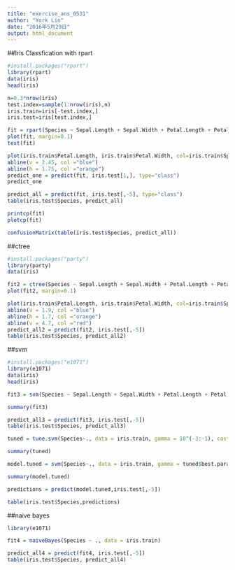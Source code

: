 ```yaml
---
title: "exercise_ans_0531"
author: "York Lin"
date: "2016年5月29日"
output: html_document
---
```


##Iris Classfication with rpart
```R
#install.packages("rpart")
library(rpart)
data(iris)
head(iris)

n=0.3*nrow(iris)
test.index=sample(1:nrow(iris),n)
iris.train=iris[-test.index,]
iris.test=iris[test.index,]

fit = rpart(Species ~ Sepal.Length + Sepal.Width + Petal.Length + Petal.Width, data = iris.train)
plot(fit, margin=0.1)
text(fit)

plot(iris.train$Petal.Length, iris.train$Petal.Width, col=iris.train$Species)
abline(v = 2.45, col ="blue")
abline(h = 1.75, col ="orange")
predict_one = predict(fit, iris.test[1,], type="class")
predict_one

predict_all = predict(fit, iris.test[,-5], type="class")
table(iris.test$Species, predict_all)

printcp(fit)
plotcp(fit)

confusionMatrix(table(iris.test$Species, predict_all))

```

##ctree
```R
#install.packages("party")
library(party)
data(iris)

fit2 = ctree(Species ~ Sepal.Length + Sepal.Width + Petal.Length + Petal.Width, data = iris.train)
plot(fit2, margin=0.1)

plot(iris.train$Petal.Length, iris.train$Petal.Width, col=iris.train$Species)
abline(v = 1.9, col ="blue")
abline(h = 1.7, col ="orange")
abline(v = 4.7, col ="red")
predict_all2 = predict(fit2, iris.test[,-5])
table(iris.test$Species, predict_all2)
```

##svm
```R
#install.packages("e1071")
library(e1071)
data(iris)
head(iris)

fit3 = svm(Species ~ Sepal.Length + Sepal.Width + Petal.Length + Petal.Width, data = iris.train, type='C-classification', cost=1, gamma = 1/ncol(iris.train))

summary(fit3)

predict_all3 = predict(fit3, iris.test[,-5])
table(iris.test$Species, predict_all3)

tuned = tune.svm(Species~., data = iris.train, gamma = 10^(-3:-1), cost = 10^(-1:1))

summary(tuned)

model.tuned = svm(Species~., data = iris.train, gamma = tuned$best.parameters$gamma, cost = tuned$best.parameters$cost)

summary(model.tuned)

predictions = predict(model.tuned,iris.test[,-5])

table(iris.test$Species,predictions)

```

##naive bayes
```R
library(e1071)

fit4 = naiveBayes(Species ~ ., data = iris.train)

predict_all4 = predict(fit4, iris.test[,-5])
table(iris.test$Species, predict_all4)
```
